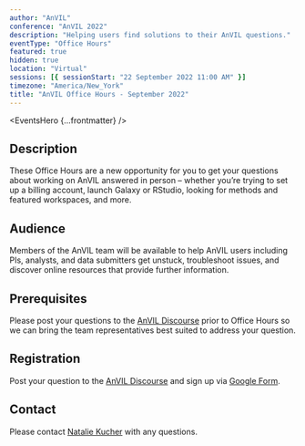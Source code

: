 ```yaml
---
author: "AnVIL"
conference: "AnVIL 2022"
description: "Helping users find solutions to their AnVIL questions."
eventType: "Office Hours"
featured: true
hidden: true
location: "Virtual"
sessions: [{ sessionStart: "22 September 2022 11:00 AM" }]
timezone: "America/New_York"
title: "AnVIL Office Hours - September 2022"
---
```


<EventsHero {...frontmatter} />

## Description

These Office Hours are a new opportunity for you to get your questions about working on AnVIL answered in person –
whether you’re trying to set up a billing account, launch Galaxy or RStudio, looking for methods and featured
workspaces, and more.

## Audience

Members of the AnVIL team will be available to help AnVIL users including PIs, analysts, and data submitters get
unstuck, troubleshoot issues, and discover online resources that provide further information.

## Prerequisites

Please post your questions to
the [AnVIL Discourse](https://help.anvilproject.org/t/anvil-office-hours-22sep2022-11-am-et/136) prior to Office Hours
so we can bring the team representatives best suited to address your question.

## Registration

Post your question to the [AnVIL Discourse](https://help.anvilproject.org/t/anvil-office-hours-22sep2022-11-am-et/136)
and sign up via [Google Form](https://forms.gle/xABZ5vtrJc844iN66).

## Contact

Please contact [Natalie Kucher](mailto:nkucher3@jhu.edu) with any questions.
